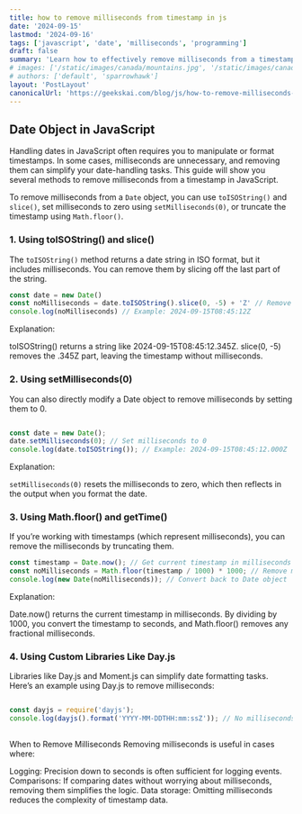 ```yaml
---
title: how to remove milliseconds from timestamp in js
date: '2024-09-15'
lastmod: '2024-09-16'
tags: ['javascript', 'date', 'milliseconds', 'programming']
draft: false
summary: 'Learn how to effectively remove milliseconds from a timestamp in JavaScript using methods like toISOString(), setMilliseconds(0), and Math.floor().'
# images: ['/static/images/canada/mountains.jpg', '/static/images/canada/toronto.jpg']
# authors: ['default', 'sparrowhawk']
layout: 'PostLayout'
canonicalUrl: 'https://geekskai.com/blog/js/how-to-remove-milliseconds-from-timestamp-in-js/'
---
```



## Date Object in JavaScript
Handling dates in JavaScript often requires you to manipulate or format timestamps. In some cases, milliseconds are unnecessary, and removing them can simplify your date-handling tasks. This guide will show you several methods to remove milliseconds from a timestamp in JavaScript.

To remove milliseconds from a `Date` object, you can use `toISOString()` and `slice()`, set milliseconds to zero using `setMilliseconds(0)`, or truncate the timestamp using `Math.floor()`.


### 1. Using toISOString() and slice()

The `toISOString()` method returns a date string in ISO format, but it includes milliseconds. You can remove them by slicing off the last part of the string.

```javascript
const date = new Date()
const noMilliseconds = date.toISOString().slice(0, -5) + 'Z' // Remove milliseconds
console.log(noMilliseconds) // Example: 2024-09-15T08:45:12Z
```

Explanation:

toISOString() returns a string like 2024-09-15T08:45:12.345Z.
slice(0, -5) removes the .345Z part, leaving the timestamp without milliseconds.

### 2. Using setMilliseconds(0)

You can also directly modify a Date object to remove milliseconds by setting them to 0.

```javascript

const date = new Date();
date.setMilliseconds(0); // Set milliseconds to 0
console.log(date.toISOString()); // Example: 2024-09-15T08:45:12.000Z
```

Explanation:

`setMilliseconds(0)` resets the milliseconds to zero, which then reflects in the output when you format the date.

### 3. Using Math.floor() and getTime()
If you’re working with timestamps (which represent milliseconds), you can remove the milliseconds by truncating them.

```javascript
const timestamp = Date.now(); // Get current timestamp in milliseconds
const noMilliseconds = Math.floor(timestamp / 1000) * 1000; // Remove milliseconds
console.log(new Date(noMilliseconds)); // Convert back to Date object

```
Explanation:

Date.now() returns the current timestamp in milliseconds.
By dividing by 1000, you convert the timestamp to seconds, and Math.floor() removes any fractional milliseconds.


### 4. Using Custom Libraries Like Day.js
Libraries like Day.js and Moment.js can simplify date formatting tasks. Here’s an example using Day.js to remove milliseconds:

```javascript

const dayjs = require('dayjs');
console.log(dayjs().format('YYYY-MM-DDTHH:mm:ssZ')); // No milliseconds
    
```
When to Remove Milliseconds
Removing milliseconds is useful in cases where:

Logging: Precision down to seconds is often sufficient for logging events.
Comparisons: If comparing dates without worrying about milliseconds, removing them simplifies the logic.
Data storage: Omitting milliseconds reduces the complexity of timestamp data.











